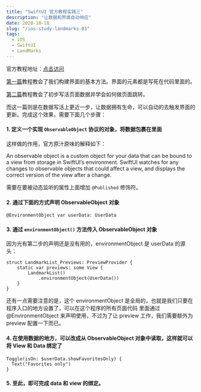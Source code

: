 ```yaml
---
title: "SwiftUI 官方教程实践三"
description: "让数据和界面自动响应"
date: 2020-10-18
slug: "/ios-study-landmarks-03"
tags:
  - iOS
  - SwiftUI
  - LandMarks
---
```


官方教程地址：[点击访问](https://developer.apple.com/tutorials/swiftui/handling-user-input)

[第一篇](./ios-study-landmarks-01)教程教会了我们构建界面的基本方法。界面的元素都是写死在代码里面的。

[第二篇](./ios-study-landmarks-02)教程教会了初步写活页面数据并学会如何做页面跳转。

而这一篇则是在数据写活上更近一步，让数据拥有生命，可以自动的去触发界面的更新。完成这个效果，需要下面几个步骤：

#### 1. 定义一个实现 `ObservableObject` 协议的对象，将数据包裹在里面

这样做的作用，官方原汁原味的解释如下：

An observable object is a custom object for your data that can be bound to a view from storage in SwiftUI’s environment. SwiftUI watches for any changes to observable objects that could affect a view, and displays the correct version of the view after a change.

需要在要被动态监听的属性上面增加 `@Published` 修饰符。

#### 2. 通过下面的方式声明 ObservableObject 对象

```swift:title=Swift
@EnvironmentObject var userData: UserData
```

#### 3. 通过 `environmentObject()` 方法传入 ObservableObject 对象

因为光有第二步的声明还是没有用的，environmentObject 是 userData 的源头：

```swift:title=Swift
struct LandmarkList_Previews: PreviewProvider {
    static var previews: some View {
        LandmarkList()
            .environmentObject(UserData())
    }
}
```

还有一点需要注意的是，这个 environmentObject 是全局的，也就是我们只要在程序入口的地方设置了，可以在这个程序的所有页面代码
里面通过 @EnvironmentObject 来声明使用，不过为了让 preview 工作，我们需要额外为 preview 配置一下而已。

#### 4. 在使用数据的地方，可以改成从 ObservableObject 对象中读取，这样就可以将 View 和 Data 绑定了

```swift:title=Swift
Toggle(isOn: $userData.showFavoritesOnly) {
  Text("Favorites only")
}
```

#### 5. 至此，即可完成 data 和 view 的绑定。
